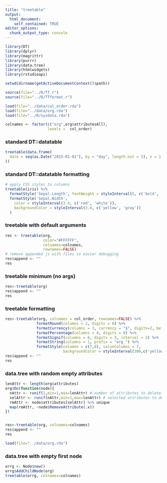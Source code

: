 ```yaml
---
title: "treetable"
output: 
  html_document:
    self_contained: TRUE
editor_options: 
  chunk_output_type: console
---
```


```r
library(DT)
library(dplyr)
library(magrittr)
library(purrr)
library(data.tree)
library(htmlwidgets)
library(rstudioapi)

setwd(dirname(getActiveDocumentContext()$path))

source(file="../R/TT.r")
source(file="../R/TTformat.r")

load(file="../data/col_order.rda")
load(file="../data/org.rda")
load(file="../R/sysdata.rda")

colnames <- factor(c("org",org$attributesAll),
                   levels =  col_order)
```

### standard DT::datatable
```r
treetable(data.frame(
  date = seq(as.Date("2015-01-01"), by = "day", length.out = 5), x = 1:5
))
```

### standard DT::datatable formatting
```r
# apply CSS styles to columns
treetable(iris) %>%
  formatStyle('Sepal.Length', fontWeight = styleInterval(5, c('bold', 'weight'))) %>%
  formatStyle('Sepal.Width',
    color = styleInterval(3.4, c('red', 'white')),
    backgroundColor = styleInterval(3.4, c('yellow', 'gray'))
  )
```

<script src="../data-raw/kolorWheel-min.js"></script>
<script src="../data-raw/TT_lev.js"></script>

### treetable with default arguments
```r
res <- treetable(org,
                 color="#FFFFFF",
                 colnames=colnames,
                 rownames=FALSE)
# remove appended js with files so easier debugging
res$append <- ""
res
```

### treetable minimum (no args)
```r
res<-treetable(org)
res$append <- ""
res
```


### treetable formatting
```r
res<-treetable(org, colnames = col_order, rownames=FALSE) %>% 
              formatRound(columns = 2, digits = 0) %>% 
              formatCurrency(columns = 3, currency = "$", digits=2, before = TRUE) %>% 
              formatPercentage(columns = 4, digits = 0) %>% 
              formatSignif(columns = 6, digits = 3, interval = 2) %>% 
              formatString(columns = 1, prefix = "org_") %>% 
              formatStyle(columns = c(7,8), valueColumns = 7,
                          backgroundColor = styleInterval(300,c('yellow','gray')))
res$append <- ""
res
```


### data.tree with random empty attributes
```r
lenAttr <- length(org$attributes)
org$Do(function(node){
  nAttr <- runif(1,min=1,max=lenAttr) # number of attributes to delete
  selAttr <- runif(nAttr,min=1,max=lenAttr) # selected attributes to delete
  rmAttr <- node$attributes[selAttr] %>% unique
  map(rmAttr, ~node$RemoveAttribute(.x))
})


res<-treetable(org, colnames=colnames)
res$append <- ""
res

load(file="../data/org.rda")
```

### data.tree with empty first node
```r
orrg <- Node$new()
orrg$AddChildNode(org)
treetable(orrg, colnames=colnames)

```


